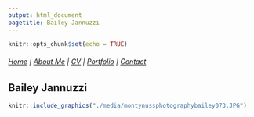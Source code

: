 ```yaml
---
output: html_document
pagetitle: Bailey Jannuzzi
---
```


```r
knitr::opts_chunk$set(echo = TRUE)
```

###### [Home](http://bailey-jj.github.io/) \| [About Me](http://bailey-jj.github.io/about-me/) \| [CV](http://bailey-jj.github.io/CV/) \| [Portfolio](http://bailey-jj.github.io/portfolio/) \| [Contact](http://bailey-jj.github.io/contact/)

## Bailey Jannuzzi

```r
knitr::include_graphics("./media/montynussphotographybailey073.JPG")
```
